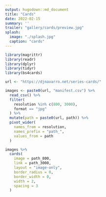 ```yaml
---
output: hugodown::md_document
title: "Cards"
date: 2022-02-15
summary: ''
trailer: "gallery/cards/preview.jpg"
splash:
  image: "./splash.jpg"
  caption: "cards"
---
```


<style>
.splash-caption-tweak{
  color: #52341599;
  font-size: 120%;
  text-align: center;
  letter-spacing: 20px;
}
</style>


```r
library(magrittr)
library(readr)
library(dplyr)
library(tidyr)
library(bs4cards)

url <- "https://djnavarro.net/series-cards/"

images <- paste0(url, "manifest.csv") %>% 
  read_csv() %>% 
  filter(
    resolution %in% c(800, 3000), 
    format == "jpg"
  ) %>% 
  mutate(path = paste0(url, path)) %>% 
  pivot_wider(
    names_from = resolution, 
    names_prefix = "path_", 
    values_from = path
  ) 
```

```r
images %>%
  cards(
    image = path_800,
    link = path_3000,
    layout = "image-only", 
    border_radius = 0,
    border_width = 0, 
    width = 2,
    spacing = 3
  )  
```


